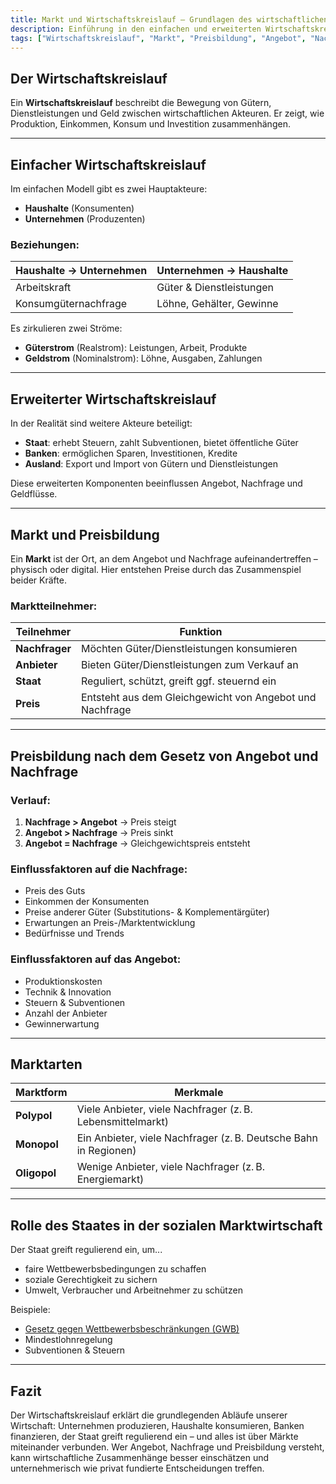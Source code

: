 ```yaml
---
title: Markt und Wirtschaftskreislauf – Grundlagen des wirtschaftlichen Handelns
description: Einführung in den einfachen und erweiterten Wirtschaftskreislauf, Marktteilnehmer, Preisbildung und das Zusammenspiel von Angebot und Nachfrage.
tags: ["Wirtschaftskreislauf", "Markt", "Preisbildung", "Angebot", "Nachfrage", "Volkswirtschaft", "Konsumenten", "Unternehmen"]
---
```


## Der Wirtschaftskreislauf

Ein **Wirtschaftskreislauf** beschreibt die Bewegung von Gütern, Dienstleistungen und Geld zwischen wirtschaftlichen Akteuren. Er zeigt, wie Produktion, Einkommen, Konsum und Investition zusammenhängen.

---

## Einfacher Wirtschaftskreislauf

Im einfachen Modell gibt es zwei Hauptakteure:

- **Haushalte** (Konsumenten)
- **Unternehmen** (Produzenten)

### Beziehungen:

| Haushalte → Unternehmen | Unternehmen → Haushalte |
|-------------------------|-------------------------|
| Arbeitskraft            | Güter & Dienstleistungen |
| Konsumgüternachfrage    | Löhne, Gehälter, Gewinne |

Es zirkulieren zwei Ströme:
- **Güterstrom** (Realstrom): Leistungen, Arbeit, Produkte
- **Geldstrom** (Nominalstrom): Löhne, Ausgaben, Zahlungen

---

## Erweiterter Wirtschaftskreislauf

In der Realität sind weitere Akteure beteiligt:

- **Staat**: erhebt Steuern, zahlt Subventionen, bietet öffentliche Güter
- **Banken**: ermöglichen Sparen, Investitionen, Kredite
- **Ausland**: Export und Import von Gütern und Dienstleistungen

Diese erweiterten Komponenten beeinflussen Angebot, Nachfrage und Geldflüsse.

---

## Markt und Preisbildung

Ein **Markt** ist der Ort, an dem Angebot und Nachfrage aufeinandertreffen – physisch oder digital. Hier entstehen Preise durch das Zusammenspiel beider Kräfte.

### Marktteilnehmer:

| Teilnehmer        | Funktion                      |
|-------------------|-------------------------------|
| **Nachfrager**     | Möchten Güter/Dienstleistungen konsumieren |
| **Anbieter**       | Bieten Güter/Dienstleistungen zum Verkauf an |
| **Staat**          | Reguliert, schützt, greift ggf. steuernd ein |
| **Preis**          | Entsteht aus dem Gleichgewicht von Angebot und Nachfrage |

---

## Preisbildung nach dem Gesetz von Angebot und Nachfrage

### Verlauf:

1. **Nachfrage > Angebot** → Preis steigt  
2. **Angebot > Nachfrage** → Preis sinkt  
3. **Angebot = Nachfrage** → Gleichgewichtspreis entsteht

### Einflussfaktoren auf die Nachfrage:

- Preis des Guts
- Einkommen der Konsumenten
- Preise anderer Güter (Substitutions- & Komplementärgüter)
- Erwartungen an Preis-/Marktentwicklung
- Bedürfnisse und Trends

### Einflussfaktoren auf das Angebot:

- Produktionskosten
- Technik & Innovation
- Steuern & Subventionen
- Anzahl der Anbieter
- Gewinnerwartung

---

## Marktarten

| Marktform         | Merkmale                                       |
|-------------------|------------------------------------------------|
| **Polypol**       | Viele Anbieter, viele Nachfrager (z. B. Lebensmittelmarkt) |
| **Monopol**       | Ein Anbieter, viele Nachfrager (z. B. Deutsche Bahn in Regionen) |
| **Oligopol**      | Wenige Anbieter, viele Nachfrager (z. B. Energiemarkt) |

---

## Rolle des Staates in der sozialen Marktwirtschaft

Der Staat greift regulierend ein, um...

- faire Wettbewerbsbedingungen zu schaffen
- soziale Gerechtigkeit zu sichern
- Umwelt, Verbraucher und Arbeitnehmer zu schützen

Beispiele:
- [Gesetz gegen Wettbewerbsbeschränkungen (GWB)](https://www.gesetze-im-internet.de/gwb/)
- Mindestlohnregelung
- Subventionen & Steuern

---

## Fazit

Der Wirtschaftskreislauf erklärt die grundlegenden Abläufe unserer Wirtschaft: Unternehmen produzieren, Haushalte konsumieren, Banken finanzieren, der Staat greift regulierend ein – und alles ist über Märkte miteinander verbunden. Wer Angebot, Nachfrage und Preisbildung versteht, kann wirtschaftliche Zusammenhänge besser einschätzen und unternehmerisch wie privat fundierte Entscheidungen treffen.
